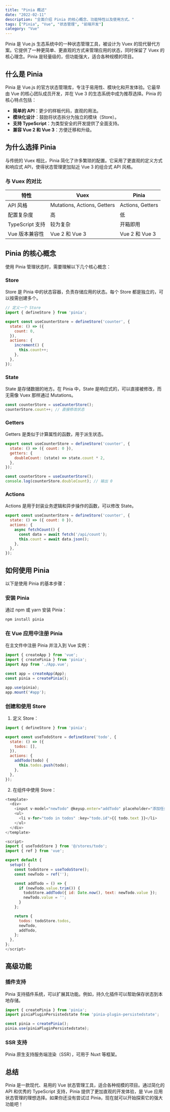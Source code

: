 ```yaml
---
title: "Pinia 概述"
date: "2022-02-11"
description: "全面介绍 Pinia 的核心概念、功能特性以及使用方式。"
tags: ["Pinia", "Vue", "状态管理", "前端开发"]
category: "Vue"
---
```


Pinia 是 Vue.js 生态系统中的一种状态管理工具，被设计为 Vuex 的现代替代方案。它提供了一种更简单、更直观的方式来管理应用的状态，同时保留了 Vuex 的核心理念。Pinia 是轻量级的，但功能强大，适合各种规模的项目。

## 什么是 Pinia

Pinia 是 Vue.js 的官方状态管理库，专注于易用性、模块化和开发体验。它最早由 Vue 的核心团队成员开发，并在 Vue 3 的生态系统中成为推荐选择。Pinia 的核心特点包括：

- **简单的 API**：更少的样板代码，直观的用法。
- **模块化设计**：鼓励将状态拆分为独立的模块（Store）。
- **支持 TypeScript**：为类型安全的开发提供了全面支持。
- **兼容 Vue 2 和 Vue 3**：方便迁移和升级。

## 为什么选择 Pinia

与传统的 Vuex 相比，Pinia 简化了许多繁琐的配置。它采用了更直观的定义方式和响应式 API，使得状态管理更加贴近 Vue 3 的组合式 API 风格。

### 与 Vuex 的对比

| 特性           | Vuex                       | Pinia                       |
|----------------|----------------------------|-----------------------------|
| API 风格       | Mutations, Actions, Getters | Actions, Getters            |
| 配置复杂度     | 高                         | 低                          |
| TypeScript 支持| 较为复杂                   | 开箱即用                    |
| Vue 版本兼容性 | Vue 2 和 Vue 3             | Vue 2 和 Vue 3              |

## Pinia 的核心概念

使用 Pinia 管理状态时，需要理解以下几个核心概念：

### Store
Store 是 Pinia 中的状态容器，负责存储应用的状态。每个 Store 都是独立的，可以按需创建多个。

```javascript
// 定义一个 Store
import { defineStore } from 'pinia';

export const useCounterStore = defineStore('counter', {
  state: () => ({
    count: 0,
  }),
  actions: {
    increment() {
      this.count++;
    },
  },
});
```

### State
State 是存储数据的地方。在 Pinia 中，State 是响应式的，可以直接被修改，而无需像 Vuex 那样通过 Mutations。

```javascript
const counterStore = useCounterStore();
counterStore.count++; // 直接修改状态
```

### Getters
Getters 是类似于计算属性的函数，用于派生状态。

```javascript
export const useCounterStore = defineStore('counter', {
  state: () => ({ count: 0 }),
  getters: {
    doubleCount: (state) => state.count * 2,
  },
});

const counterStore = useCounterStore();
console.log(counterStore.doubleCount); // 输出 0
```

### Actions
Actions 是用于封装业务逻辑和异步操作的函数，可以修改 State。

```javascript
export const useCounterStore = defineStore('counter', {
  state: () => ({ count: 0 }),
  actions: {
    async fetchCount() {
      const data = await fetch('/api/count');
      this.count = await data.json();
    },
  },
});
```

## 如何使用 Pinia

以下是使用 Pinia 的基本步骤：

### 安装 Pinia

通过 npm 或 yarn 安装 Pinia：

```bash
npm install pinia
```

### 在 Vue 应用中注册 Pinia

在主文件中注册 Pinia 并注入到 Vue 实例：

```javascript
import { createApp } from 'vue';
import { createPinia } from 'pinia';
import App from './App.vue';

const app = createApp(App);
const pinia = createPinia();

app.use(pinia);
app.mount('#app');
```

### 创建和使用 Store

1. 定义 Store：

```javascript
import { defineStore } from 'pinia';

export const useTodoStore = defineStore('todo', {
  state: () => ({
    todos: [],
  }),
  actions: {
    addTodo(todo) {
      this.todos.push(todo);
    },
  },
});
```

2. 在组件中使用 Store：

```javascript
<template>
  <div>
    <input v-model="newTodo" @keyup.enter="addTodo" placeholder="添加任务" />
    <ul>
      <li v-for="todo in todos" :key="todo.id">{{ todo.text }}</li>
    </ul>
  </div>
</template>

<script>
import { useTodoStore } from '@/stores/todo';
import { ref } from 'vue';

export default {
  setup() {
    const todoStore = useTodoStore();
    const newTodo = ref('');

    const addTodo = () => {
      if (newTodo.value.trim()) {
        todoStore.addTodo({ id: Date.now(), text: newTodo.value });
        newTodo.value = '';
      }
    };

    return {
      todos: todoStore.todos,
      newTodo,
      addTodo,
    };
  },
};
</script>
```

## 高级功能

### 插件支持
Pinia 支持插件系统，可以扩展其功能。例如，持久化插件可以帮助保存状态到本地存储。

```javascript
import { createPinia } from 'pinia';
import piniaPluginPersistedstate from 'pinia-plugin-persistedstate';

const pinia = createPinia();
pinia.use(piniaPluginPersistedstate);
```

### SSR 支持
Pinia 原生支持服务端渲染（SSR），可用于 Nuxt 等框架。

## 总结

Pinia 是一款现代、易用的 Vue 状态管理工具，适合各种规模的项目。通过简化的 API 和优秀的 TypeScript 支持，Pinia 提供了更加直观的开发体验，是 Vue 应用状态管理的理想选择。如果你还没有尝试过 Pinia，现在就可以开始探索它的强大功能吧！

